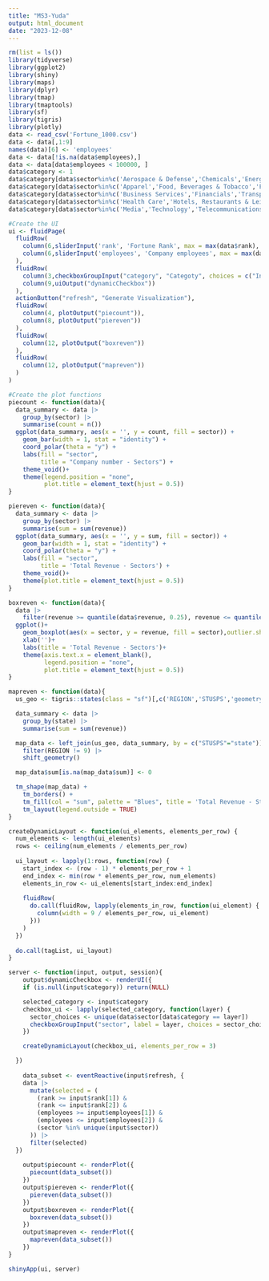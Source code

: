 ```yaml
---
title: "MS3-Yuda"
output: html_document
date: "2023-12-08"
---
```


```r
rm(list = ls())
library(tidyverse)
library(ggplot2)
library(shiny)
library(maps)
library(dplyr)
library(tmap)
library(tmaptools)
library(sf)
library(tigris)
library(plotly)
data <- read_csv('Fortune_1000.csv')
data <- data[,1:9]
names(data)[6] <- 'employees'
data <- data[!is.na(data$employees),]
data <- data[data$employees < 100000, ]
data$category <- 1
data$category[data$sector%in%c('Aerospace & Defense','Chemicals','Energy','Engineering & Construction','Industrials','Materials','Motor Vehicles & Parts')] <- 'Industry'
data$category[data$sector%in%c('Apparel','Food, Beverages & Tobacco','Food & Drug Stores','Retailing','Wholesalers')] <- 'Selling'
data$category[data$sector%in%c('Business Services','Financials','Transportation')] <- 'Business'
data$category[data$sector%in%c('Health Care','Hotels, Restaurants & Leisure','Household Products')] <- 'Living'
data$category[data$sector%in%c('Media','Technology','Telecommunications')] <- 'Technology'
```

```r
#Create the UI
ui <- fluidPage(
  fluidRow(
    column(6,sliderInput('rank', 'Fortune Rank', max = max(data$rank), min = min(data$rank),c(1,1000), sep = '')),
    column(6,sliderInput('employees', 'Company employees', max = max(data$employees), min = min(data$employees),c(160,2300000)))
  ),
  fluidRow(
    column(3,checkboxGroupInput("category", "Categoty", choices = c("Industry", "Selling", "Business", "Living", "Technology"))),
    column(9,uiOutput("dynamicCheckbox"))
  ),
  actionButton("refresh", "Generate Visualization"),
  fluidRow(
    column(4, plotOutput("piecount")),
    column(8, plotOutput("piereven"))
  ),
  fluidRow(
    column(12, plotOutput("boxreven"))
  ),
  fluidRow(
    column(12, plotOutput("mapreven"))
  )
)

#Create the plot functions
piecount <- function(data){
  data_summary <- data |>
    group_by(sector) |>
    summarise(count = n())
  ggplot(data_summary, aes(x = '', y = count, fill = sector)) +
    geom_bar(width = 1, stat = "identity") +
    coord_polar(theta = "y") +
    labs(fill = "sector",
         title = "Company number - Sectors") +
    theme_void()+
    theme(legend.position = "none",
          plot.title = element_text(hjust = 0.5))
}

piereven <- function(data){
  data_summary <- data |>
    group_by(sector) |>
    summarise(sum = sum(revenue))
  ggplot(data_summary, aes(x = '', y = sum, fill = sector)) +
    geom_bar(width = 1, stat = "identity") +
    coord_polar(theta = "y") +
    labs(fill = "sector",
         title = 'Total Revenue - Sectors') +
    theme_void()+
    theme(plot.title = element_text(hjust = 0.5))
}

boxreven <- function(data){
  data |>
    filter(revenue >= quantile(data$revenue, 0.25), revenue <= quantile(data$revenue, 0.75)) |>
  ggplot()+
    geom_boxplot(aes(x = sector, y = revenue, fill = sector),outlier.shape = NA)+
    xlab('')+
    labs(title = 'Total Revenue - Sectors')+
    theme(axis.text.x = element_blank(),
          legend.position = "none",
          plot.title = element_text(hjust = 0.5))
}

mapreven <- function(data){
  us_geo <- tigris::states(class = "sf")[,c('REGION','STUSPS','geometry')]

  data_summary <- data |>
    group_by(state) |>
    summarise(sum = sum(revenue))

  map_data <- left_join(us_geo, data_summary, by = c("STUSPS"="state")) |>
    filter(REGION != 9) |>
    shift_geometry()

  map_data$sum[is.na(map_data$sum)] <- 0 

  tm_shape(map_data) +
    tm_borders() +
    tm_fill(col = "sum", palette = "Blues", title = 'Total Revenue - States') +
    tm_layout(legend.outside = TRUE)
}

createDynamicLayout <- function(ui_elements, elements_per_row) {
  num_elements <- length(ui_elements)
  rows <- ceiling(num_elements / elements_per_row)
  
  ui_layout <- lapply(1:rows, function(row) {
    start_index <- (row - 1) * elements_per_row + 1
    end_index <- min(row * elements_per_row, num_elements)
    elements_in_row <- ui_elements[start_index:end_index]
    
    fluidRow(
      do.call(fluidRow, lapply(elements_in_row, function(ui_element) {
        column(width = 9 / elements_per_row, ui_element)
      }))
    )
  })
  
  do.call(tagList, ui_layout)
}

server <- function(input, output, session){
    output$dynamicCheckbox <- renderUI({
    if (is.null(input$category)) return(NULL)

    selected_category <- input$category
    checkbox_ui <- lapply(selected_category, function(layer) {
      sector_choices <- unique(data$sector[data$category == layer])
      checkboxGroupInput("sector", label = layer, choices = sector_choices, selected = sector_choices)
    })

    createDynamicLayout(checkbox_ui, elements_per_row = 3)

  })
    
    data_subset <- eventReactive(input$refresh, {
    data |>
      mutate(selected = (
        (rank >= input$rank[1]) &
        (rank <= input$rank[2]) &
        (employees >= input$employees[1]) &
        (employees <= input$employees[2]) &
        (sector %in% unique(input$sector))
      )) |>
      filter(selected)
  })
    
    output$piecount <- renderPlot({
      piecount(data_subset())
    })
    output$piereven <- renderPlot({
      piereven(data_subset())
    })
    output$boxreven <- renderPlot({
      boxreven(data_subset())
    })
    output$mapreven <- renderPlot({
      mapreven(data_subset())
    })
}

shinyApp(ui, server)
```

